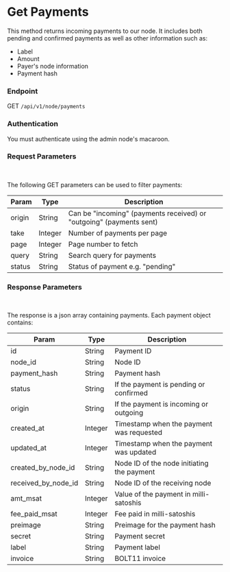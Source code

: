 # Get Payments

This method returns incoming payments to our node. It includes both pending and confirmed payments as well as other information such as:
- Label
- Amount
- Payer's node information
- Payment hash

### Endpoint

GET `/api/v1/node/payments`

### Authentication

You must authenticate using the admin node's macaroon.

### Request Parameters

<br/>

The following GET parameters can be used to filter payments:

| Param | Type | Description |
| ----- | ---- | ----------- |
| origin | String | Can be "incoming" (payments received) or "outgoing" (payments sent) |
| take | Integer | Number of payments per page |
| page | Integer | Page number to fetch |
| query | String | Search query for payments |
| status | String | Status of payment e.g. "pending" |

### Response Parameters

<br />

The response is a json array containing payments. Each payment object contains:

| Param | Type | Description |
| ----- | ---- | ----------- |
| id | String | Payment ID |
| node_id | String | Node ID |
| payment_hash | String | Payment hash |
| status | String | If the payment is pending or confirmed |
| origin | String | If the payment is incoming or outgoing |
| created_at | Integer | Timestamp when the payment was requested |
| updated_at | Integer | Timestamp when the payment was updated |
| created_by_node_id | String | Node ID of the node initiating the payment |
| received_by_node_id | String | Node ID of the receiving node |
| amt_msat | Integer | Value of the payment in milli-satoshis |
| fee_paid_msat | Integer | Fee paid in milli-satoshis |
| preimage | String | Preimage for the payment hash |
| secret | String | Payment secret |
| label | String | Payment label |
| invoice | String | BOLT11 invoice |
